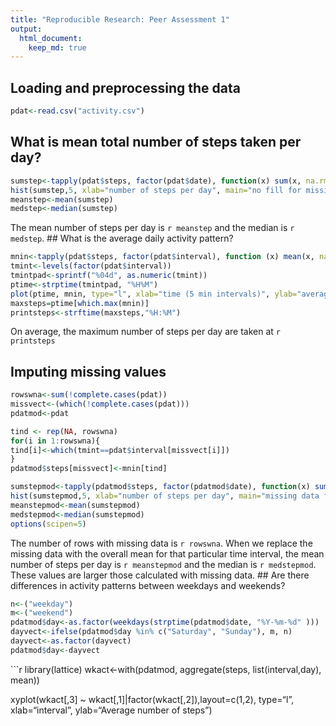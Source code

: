 ```yaml
---
title: "Reproducible Research: Peer Assessment 1"
output: 
  html_document:
    keep_md: true
---
```



## Loading and preprocessing the data

```r
pdat<-read.csv("activity.csv")

```



## What is mean total number of steps taken per day?
```r
sumstep<-tapply(pdat$steps, factor(pdat$date), function(x) sum(x, na.rm=T))
hist(sumstep,5, xlab="number of steps per day", main="no fill for missing data")
meanstep<-mean(sumstep)
medstep<-median(sumstep)
```
The mean number of steps per day is `r meanstep` and the median is `r medstep`.
## What is the average daily activity pattern?
```r
mnin<-tapply(pdat$steps, factor(pdat$interval), function (x) mean(x, na.rm=T))
tmint<-levels(factor(pdat$interval))
tmintpad<-sprintf("%04d", as.numeric(tmint))
ptime<-strptime(tmintpad, "%H%M")
plot(ptime, mnin, type="l", xlab="time (5 min intervals)", ylab="average number of steps", main="average daily activity pattern")
maxsteps=ptime[which.max(mnin)]
printsteps<-strftime(maxsteps,"%H:%M")
```
On average, the maximum number of steps per day are taken at `r printsteps` 

## Imputing missing values
```r
rowswna<-sum(!complete.cases(pdat)) 
missvect<-(which(!complete.cases(pdat)))
pdatmod<-pdat

tind <- rep(NA, rowswna)
for(i in 1:rowswna){
tind[i]<-which(tmint==pdat$interval[missvect[i]])
}
pdatmod$steps[missvect]<-mnin[tind]

sumstepmod<-tapply(pdatmod$steps, factor(pdatmod$date), function(x) sum(x, na.rm=T))
hist(sumstepmod,5, xlab="number of steps per day", main="missing data filled with average number of steps for that time interval")
meanstepmod<-mean(sumstepmod)
medstepmod<-median(sumstepmod)
options(scipen=5)

```
The number of rows with missing data is `r rowswna`. When we replace the missing data with the overall mean for that particular time interval, the mean number of steps per day is `r meanstepmod` and the median is `r medstepmod`. These values are larger those calculated with missing data. 
## Are there differences in activity patterns between weekdays and weekends?
```r
n<-("weekday")
m<-("weekend")
pdatmod$day<-as.factor(weekdays(strptime(pdatmod$date, "%Y-%m-%d" )))
dayvect<-ifelse(pdatmod$day %in% c("Saturday", "Sunday"), m, n)
dayvect<-as.factor(dayvect)
pdatmod$day<-dayvect

```

```r
library(lattice) 
wkact<-with(pdatmod, aggregate(steps, list(interval,day), mean))

xyplot(wkact[,3] ~ wkact[,1]|factor(wkact[,2]),layout=c(1,2),
   type="l", xlab="interval", ylab="Average number of steps")

